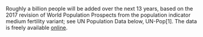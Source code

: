 
Roughly a billion people will be added over the next 13 years, based on the 2017 revision of World Population Prospects from the population indicator medium fertility variant; see UN Population Data below, UN-Pop[1]. The data is freely available [online](http://www.esa.un.org/unpd/wpp).